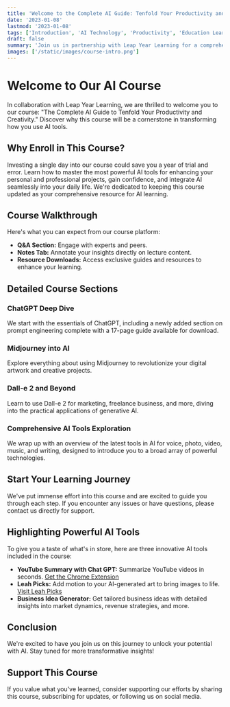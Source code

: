 ```yaml
---
title: 'Welcome to the Complete AI Guide: Tenfold Your Productivity and Creativity'
date: '2023-01-08'
lastmod: '2023-01-08'
tags: ['Introduction', 'AI Technology', 'Productivity', 'Education Learning', 'Creativity']
draft: false
summary: 'Join us in partnership with Leap Year Learning for a comprehensive guide to leveraging AI for unparalleled productivity and creativity in your personal and professional life.'
images: ['/static/images/course-intro.png']
---
```


# Welcome to Our AI Course

In collaboration with Leap Year Learning, we are thrilled to welcome you to our course: "The Complete AI Guide to Tenfold Your Productivity and Creativity." Discover why this course will be a cornerstone in transforming how you use AI tools.

## Why Enroll in This Course?

Investing a single day into our course could save you a year of trial and error. Learn how to master the most powerful AI tools for enhancing your personal and professional projects, gain confidence, and integrate AI seamlessly into your daily life. We're dedicated to keeping this course updated as your comprehensive resource for AI learning.

## Course Walkthrough

Here's what you can expect from our course platform:
- **Q&A Section:** Engage with experts and peers.
- **Notes Tab:** Annotate your insights directly on lecture content.
- **Resource Downloads:** Access exclusive guides and resources to enhance your learning.

## Detailed Course Sections

### ChatGPT Deep Dive
We start with the essentials of ChatGPT, including a newly added section on prompt engineering complete with a 17-page guide available for download.

### Midjourney into AI
Explore everything about using Midjourney to revolutionize your digital artwork and creative projects.

### Dall-e 2 and Beyond
Learn to use Dall-e 2 for marketing, freelance business, and more, diving into the practical applications of generative AI.

### Comprehensive AI Tools Exploration
We wrap up with an overview of the latest tools in AI for voice, photo, video, music, and writing, designed to introduce you to a broad array of powerful technologies.

## Start Your Learning Journey

We've put immense effort into this course and are excited to guide you through each step. If you encounter any issues or have questions, please contact us directly for support.

## Highlighting Powerful AI Tools

To give you a taste of what's in store, here are three innovative AI tools included in the course:
- **YouTube Summary with Chat GPT:** Summarize YouTube videos in seconds. [Get the Chrome Extension](https://chrome.google.com/webstore/detail/youtube-summary-with-chat/nmmicjeknamkfloonkhhcjmomieiodli)
- **Leah Picks:** Add motion to your AI-generated art to bring images to life. [Visit Leah Picks](https://convert.leiapix.com/)
- **Business Idea Generator:** Get tailored business ideas with detailed insights into market dynamics, revenue strategies, and more.

## Conclusion

We're excited to have you join us on this journey to unlock your potential with AI. Stay tuned for more transformative insights!

## Support This Course

If you value what you've learned, consider supporting our efforts by sharing this course, subscribing for updates, or following us on social media.
